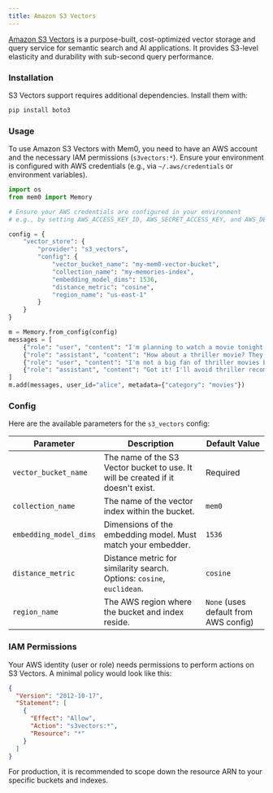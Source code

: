 ```yaml
---
title: Amazon S3 Vectors
---
```


[Amazon S3 Vectors](https://aws.amazon.com/s3/features/vectors/) is a purpose-built, cost-optimized vector storage and query service for semantic search and AI applications. It provides S3-level elasticity and durability with sub-second query performance.

### Installation

S3 Vectors support requires additional dependencies. Install them with:

```bash
pip install boto3
```

### Usage

To use Amazon S3 Vectors with Mem0, you need to have an AWS account and the necessary IAM permissions (`s3vectors:*`). Ensure your environment is configured with AWS credentials (e.g., via `~/.aws/credentials` or environment variables).

```python
import os
from mem0 import Memory

# Ensure your AWS credentials are configured in your environment
# e.g., by setting AWS_ACCESS_KEY_ID, AWS_SECRET_ACCESS_KEY, and AWS_DEFAULT_REGION

config = {
    "vector_store": {
        "provider": "s3_vectors",
        "config": {
            "vector_bucket_name": "my-mem0-vector-bucket",
            "collection_name": "my-memories-index",
            "embedding_model_dims": 1536,
            "distance_metric": "cosine",
            "region_name": "us-east-1"
        }
    }
}

m = Memory.from_config(config)
messages = [
    {"role": "user", "content": "I'm planning to watch a movie tonight. Any recommendations?"},
    {"role": "assistant", "content": "How about a thriller movie? They can be quite engaging."},
    {"role": "user", "content": "I'm not a big fan of thriller movies but I love sci-fi movies."},
    {"role": "assistant", "content": "Got it! I'll avoid thriller recommendations and suggest sci-fi movies in the future."}
]
m.add(messages, user_id="alice", metadata={"category": "movies"})
```

### Config

Here are the available parameters for the `s3_vectors` config:

| Parameter              | Description                                                                      | Default Value                         |
| ---------------------- | -------------------------------------------------------------------------------- | ------------------------------------- |
| `vector_bucket_name`   | The name of the S3 Vector bucket to use. It will be created if it doesn't exist. | Required                              |
| `collection_name`      | The name of the vector index within the bucket.                                  | `mem0`                                |
| `embedding_model_dims` | Dimensions of the embedding model. Must match your embedder.                     | `1536`                                |
| `distance_metric`      | Distance metric for similarity search. Options: `cosine`, `euclidean`.           | `cosine`                              |
| `region_name`          | The AWS region where the bucket and index reside.                                | `None` (uses default from AWS config) |

### IAM Permissions

Your AWS identity (user or role) needs permissions to perform actions on S3 Vectors. A minimal policy would look like this:

```json
{
  "Version": "2012-10-17",
  "Statement": [
    {
      "Effect": "Allow",
      "Action": "s3vectors:*",
      "Resource": "*"
    }
  ]
}
```

For production, it is recommended to scope down the resource ARN to your specific buckets and indexes.
